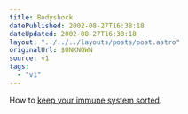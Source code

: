```yaml
---
title: Bodyshock
datePublished: 2002-08-27T16:38:18
dateUpdated: 2002-08-27T16:38:18
layout: "../../../layouts/posts/post.astro"
originalUrl: $UNKNOWN
source: v1
tags:
  - "v1"
---
```


How to [keep your immune system sorted][1].

[1]: http://www.bbc.co.uk/dna/h2g2/A561917 "H2G2 Entry: Keep your immune system sorted"
